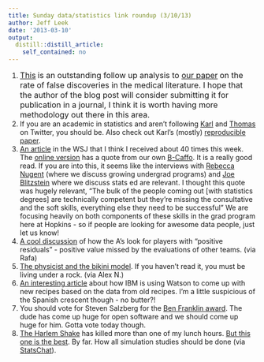 ```yaml
---
title: Sunday data/statistics link roundup (3/10/13)
author: Jeff Leek
date: '2013-03-10'
output:
  distill::distill_article:
    self_contained: no
---
```


  1. <a style="font-size: 16px;" href="http://aleadeum.wordpress.com/2013/03/11/14-to-40-percent-of-medical-research-are-false-positives-yet-another-calculation/">This</a> <span style="font-size: 16px;">is an outstanding follow up analysis to </span><a style="font-size: 16px;" href="http://arxiv.org/abs/1301.3718">our paper</a> <span style="font-size: 16px;">on the rate of false discoveries in the medical literature. I hope that the author of the blog post will consider submitting it for publication in a journal, I think it is worth having more methodology out there in this area. </span>
  2. If you are an academic in statistics and aren't following [Karl](https://twitter.com/kwbroman) and [Thomas](https://twitter.com/tslumley) on Twitter, you should be. Also check out Karl's (mostly) [reproducible paper](http://kbroman.wordpress.com/2013/03/10/towards-making-my-own-papers-reproducible/).
  3. [An article](http://online.wsj.com/article/SB10001424127887323478304578332850293360468.html) in the WSJ that I think I received about 40 times this week. The [online version](http://blogs.wsj.com/numbersguy/the-upbeat-stats-on-statistics-1216/) has a quote from our own [B-Caffo](http://www.bcaffo.com/). It is a really good read. If you are into this, it seems like the interviews with [Rebecca Nugent](http://simplystatistics.org/2012/10/19/interview-with-rebecca-nugent-of-carnegie-mellon/) (where we discuss growing undergrad programs) and [Joe Blitzstein](http://simplystatistics.org/2012/01/20/interview-with-joe-blitzstein/) where we discuss stats ed are relevant. I thought this quote was hugely relevant, "The bulk of the people coming out [with statistics degrees] are technically competent but they're missing the consultative and the soft skills, everything else they need to be successful" We are focusing heavily on both components of these skills in the grad program here at Hopkins - so if people are looking for awesome data people, just let us know!
  4. [A cool discussion](http://www.fangraphs.com/blogs/index.php/sloan-analytics-farhan-zaidi-on-as-analytics/#more-116534) of how the A's look for players with "positive residuals" - positive value missed by the evaluations of other teams. (via Rafa)
  5. [The physicist and the bikini model](http://www.nytimes.com/2013/03/10/magazine/the-professor-the-bikini-model-and-the-suitcase-full-of-trouble.html?nl=todaysheadlines&emc=edit_th_20130310&_r=0). If you haven't read it, you must be living under a rock. (via Alex N.)
  6. [An interesting article](http://www.nytimes.com/2013/02/28/technology/ibm-exploring-new-feats-for-watson.html?hp&_r=1&pagewanted=all&) about how IBM is using Watson to come up with new recipes based on the data from old recipes. I'm a little suspicious of the Spanish crescent though - no butter?!
  7. You should vote for Steven Salzberg for the [Ben Franklin award](http://www.bioinformatics.org/franklin/). The dude has come up huge for open software and we should come up huge for him. Gotta vote today though.
  8. [The Harlem Shake](http://www.youtube.com/results?search_query=harlem+shake&oq=harlem+shake&gs_l=youtube.3..35i39l2j0l2j0i3j0l2j0i3j0l2.135.2511.0.2623.17.13.2.0.0.0.490.1645.8j4j4-1.13.0...0.0...1ac.1.Eibxr2zw9B8) has killed more than one of my lunch hours. [But this one is the best](http://www.youtube.com/watch?v=Vv3f0QNWvWQ). By far. How all simulation studies should be done (via [StatsChat](http://www.statschat.org.nz/)).
